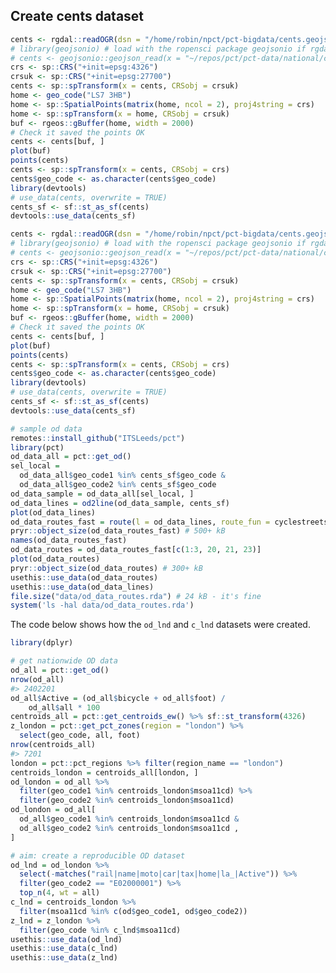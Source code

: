 
## Create cents dataset

```r
cents <- rgdal::readOGR(dsn = "/home/robin/npct/pct-bigdata/cents.geojson", layer = "OGRGeoJSON")
# library(geojsonio) # load with the ropensci package geojsonio if rgdal fails
# cents <- geojsonio::geojson_read(x = "~/repos/pct/pct-data/national/cents.geojson")
crs <- sp::CRS("+init=epsg:4326")
crsuk <- sp::CRS("+init=epsg:27700")
cents <- sp::spTransform(x = cents, CRSobj = crsuk)
home <- geo_code("LS7 3HB")
home <- sp::SpatialPoints(matrix(home, ncol = 2), proj4string = crs)
home <- sp::spTransform(x = home, CRSobj = crsuk)
buf <- rgeos::gBuffer(home, width = 2000)
# Check it saved the points OK
cents <- cents[buf, ]
plot(buf)
points(cents)
cents <- sp::spTransform(x = cents, CRSobj = crs)
cents$geo_code <- as.character(cents$geo_code)
library(devtools)
# use_data(cents, overwrite = TRUE)
cents_sf <- sf::st_as_sf(cents)
devtools::use_data(cents_sf)

cents <- rgdal::readOGR(dsn = "/home/robin/npct/pct-bigdata/cents.geojson", layer = "OGRGeoJSON")
# library(geojsonio) # load with the ropensci package geojsonio if rgdal fails
# cents <- geojsonio::geojson_read(x = "~/repos/pct/pct-data/national/cents.geojson")
crs <- sp::CRS("+init=epsg:4326")
crsuk <- sp::CRS("+init=epsg:27700")
cents <- sp::spTransform(x = cents, CRSobj = crsuk)
home <- geo_code("LS7 3HB")
home <- sp::SpatialPoints(matrix(home, ncol = 2), proj4string = crs)
home <- sp::spTransform(x = home, CRSobj = crsuk)
buf <- rgeos::gBuffer(home, width = 2000)
# Check it saved the points OK
cents <- cents[buf, ]
plot(buf)
points(cents)
cents <- sp::spTransform(x = cents, CRSobj = crs)
cents$geo_code <- as.character(cents$geo_code)
library(devtools)
# use_data(cents, overwrite = TRUE)
cents_sf <- sf::st_as_sf(cents)
devtools::use_data(cents_sf)
```

```r
# sample od data
remotes::install_github("ITSLeeds/pct")
library(pct)
od_data_all = pct::get_od()
sel_local = 
  od_data_all$geo_code1 %in% cents_sf$geo_code &
  od_data_all$geo_code2 %in% cents_sf$geo_code 
od_data_sample = od_data_all[sel_local, ]
od_data_lines = od2line(od_data_sample, cents_sf)
plot(od_data_lines)
od_data_routes_fast = route(l = od_data_lines, route_fun = cyclestreets::journey, plan = "fastest")
pryr::object_size(od_data_routes_fast) # 500+ kB
names(od_data_routes_fast)
od_data_routes = od_data_routes_fast[c(1:3, 20, 21, 23)]
plot(od_data_routes)
pryr::object_size(od_data_routes) # 300+ kB
usethis::use_data(od_data_routes)
usethis::use_data(od_data_lines)
file.size("data/od_data_routes.rda") # 24 kB - it's fine
system('ls -hal data/od_data_routes.rda')
```

The code below shows how the `od_lnd` and `c_lnd` datasets were created.

```r
library(dplyr)

# get nationwide OD data
od_all = pct::get_od()
nrow(od_all)
#> 2402201
od_all$Active = (od_all$bicycle + od_all$foot) /
    od_all$all * 100
centroids_all = pct::get_centroids_ew() %>% sf::st_transform(4326)
z_london = pct::get_pct_zones(region = "london") %>% 
  select(geo_code, all, foot)
nrow(centroids_all)
#> 7201
london = pct::pct_regions %>% filter(region_name == "london")
centroids_london = centroids_all[london, ]
od_london = od_all %>%
  filter(geo_code1 %in% centroids_london$msoa11cd) %>% 
  filter(geo_code2 %in% centroids_london$msoa11cd)
od_london = od_all[
  od_all$geo_code1 %in% centroids_london$msoa11cd &
  od_all$geo_code2 %in% centroids_london$msoa11cd , 
]
```

```r
# aim: create a reproducible OD dataset
od_lnd = od_london %>% 
  select(-matches("rail|name|moto|car|tax|home|la_|Active")) %>% 
  filter(geo_code2 == "E02000001") %>% 
  top_n(4, wt = all)
c_lnd = centroids_london %>% 
  filter(msoa11cd %in% c(od$geo_code1, od$geo_code2))
z_lnd = z_london %>% 
  filter(geo_code %in% c_lnd$msoa11cd)
usethis::use_data(od_lnd)
usethis::use_data(c_lnd)
usethis::use_data(z_lnd)
```

